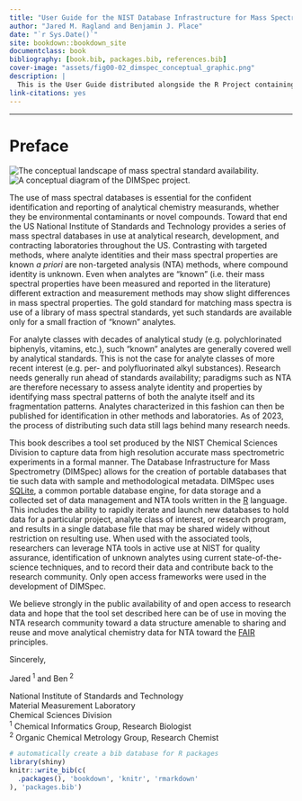 ```yaml
---
title: "User Guide for the NIST Database Infrastructure for Mass Spectrometry (DIMSpec) Tool Set"
author: "Jared M. Ragland and Benjamin J. Place"
date: "`r Sys.Date()`"
site: bookdown::bookdown_site
documentclass: book
bibliography: [book.bib, packages.bib, references.bib]
cover-image: "assets/fig00-02_dimspec_conceptual_graphic.png"
description: |
  This is the User Guide distributed alongside the R Project containing the toolset supporting the "Database Infrastructure for Mass Spectrometry (DIMSpec)" project.
link-citations: yes
---
```


------------------------------------------------------------------------

# Preface {#preface .unnumbered}

<div class="fig-right">
![](assets/fig00-01_chemical_space.png "The conceptual landscape of mass spectral standard availability."){#fig00-01}
![](assets/fig00-02_dimspec_conceptual_graphic.png "A conceptual diagram of the DIMSpec project."){#fig00-02}
</div>

The use of mass spectral databases is essential for the confident identification and reporting of analytical chemistry measurands, whether they be environmental contaminants or novel compounds. Toward that end the US National Institute of Standards and Technology provides a series of mass spectral databases in use at analytical research, development, and contracting laboratories throughout the US. Contrasting with targeted methods, where analyte identities and their mass spectral properties are known *a priori* are non-targeted analysis (NTA) methods, where compound identity is unknown. Even when analytes are "known" (i.e. their mass spectral properties have been measured and reported in the literature) different extraction and measurement methods may show slight differences in mass spectral properties. The gold standard for matching mass spectra is use of a library of mass spectral standards, yet such standards are available only for a small fraction of "known" analytes.

For analyte classes with decades of analytical study (e.g. polychlorinated biphenyls, vitamins, etc.), such "known" analytes are generally covered well by analytical standards. This is not the case for analyte classes of more recent interest (e.g. per- and polyfluorinated alkyl substances). Research needs generally run ahead of standards availability; paradigms such as NTA are therefore necessary to assess analyte identity and properties by identifying mass spectral patterns of both the analyte itself and its fragmentation patterns. Analytes characterized in this fashion can then be published for identification in other methods and laboratories. As of 2023, the process of distributing such data still lags behind many research needs.

This book describes a tool set produced by the NIST Chemical Sciences Division to capture data from high resolution accurate mass spectrometric experiments in a formal manner. The Database Infrastructure for Mass Spectrometry (DIMSpec) allows for the creation of portable databases that tie such data with sample and methodological metadata. DIMSpec uses [SQLite](https://sqlite.org){target="_blank"}, a common portable database engine, for data storage and a collected set of data management and NTA tools written in the [R](https://www.r-project.org){target="_blank"} language. This includes the ability to rapidly iterate and launch new databases to hold data for a particular project, analyte class of interest, or research program, and results in a single database file that may be shared widely without restriction on resulting use. When used with the associated tools, researchers can leverage NTA tools in active use at NIST for quality assurance, identification of unknown analytes using current state-of-the-science techniques, and to record their data and contribute back to the research community. Only open access frameworks were used in the development of DIMSpec.

We believe strongly in the public availability of and open access to research data and hope that the tool set described here can be of use in moving the NTA research community toward a data structure amenable to sharing and reuse and move analytical chemistry data for NTA toward the [FAIR](https://www.go-fair.org){target="_blank"} principles.

<div class="signature-block">
<span class="signoff">Sincerely,</span>
<p class="names">Jared<sup> 1</sup> and Ben<sup> 2</sup></p>
<p class="affiliation">
  National Institute of Standards and Technology<br/>
  Material Measurement Laboratory<br/>
  Chemical Sciences Division<br/>
  <sup>1</sup> Chemical Informatics Group, Research Biologist<br/>
  <sup>2</sup> Organic Chemical Metrology Group, Research Chemist
</p>
</div>

```r
# automatically create a bib database for R packages
library(shiny)
knitr::write_bib(c(
  .packages(), 'bookdown', 'knitr', 'rmarkdown'
), 'packages.bib')
```
